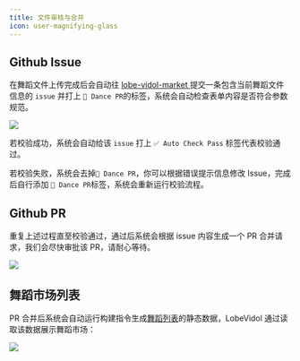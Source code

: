 ```yaml
---
title: 文件审核与合并
icon: user-magnifying-glass
---
```


## Github Issue

在舞蹈文件上传完成后会自动往 [lobe-vidol-market
](https://github.com/lobehub/lobe-vidol-market) 提交一条包含当前舞蹈文件信息的 `issue` 并打上 `💃 Dance PR`的标签，系统会自动检查表单内容是否符合参数规范。

![](https://oss.vidol.chat/dance-manual-github-issue.png)

若校验成功，系统会自动给该 `issue` 打上 `✅ Auto Check Pass` 标签代表校验通过。

若校验失败，系统会去掉`💃 Dance PR`，你可以根据错误提示信息修改 Issue，完成后自行添加 `💃 Dance PR`标签，系统会重新运行校验流程。


## Github PR

重复上述过程直至校验通过，通过后系统会根据 issue 内容生成一个 PR 合并请求，我们会尽快审批该 PR，请耐心等待。

![](https://oss.vidol.chat/dance-manual-pr.png)

## 舞蹈市场列表

PR 合并后系统会自动运行构建指令生成[舞蹈列表](https://vidol-market.lobehub.com/dances/index.json)的静态数据，LobeVidol 通过读取该数据展示舞蹈市场：

![](https://oss.vidol.chat/dance-manual-list.png)



